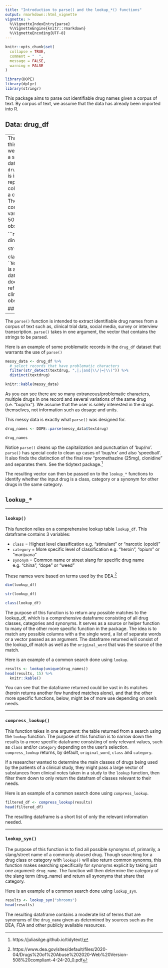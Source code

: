 ```yaml
---
title: "Introduction to parse() and the lookup_*() functions"
output: rmarkdown::html_vignette
vignette: >
  %\VignetteIndexEntry{parse}
  %\VignetteEngine{knitr::rmarkdown}
  %\VignetteEncoding{UTF-8}
---
```


```r
knitr::opts_chunk$set(
  collapse = TRUE,
  comment = "  ",
  message = FALSE,
  warning = FALSE
)
```

```r
library(DOPE)
library(dplyr)
library(stringr)
```

This package aims to parse out identifiable drug names given a corpus of text. By corpus of text, we assume that the data has already been imported into R.

## Data: drug_df

---
Throughout this vignette, we will employ a sample dataset - `drug_df` - that is intended to represent data collected from a clinical trial. The dataset contains 3 variables and 500 observations. 

```r
dim(drug_df)

str(drug_df)

class(drug_df)
```
Note: `drug_df` is a simulated dataset and does not reflect any true clinical observations. 

## `parse()`

---

The `parse()` function is intended to extract identifiable drug names from a corpus of text such as, clinical trial data, social media, survey or interview transcription. `parse()` takes in one argument, the vector that contains the strings to be parsed.

Here is an example of some problematic records in the `drug_df` dataset that warrants the use of `parse()`

```r

messy_data <- drug_df %>% 
  # select records that have problematic characters
  filter(str_detect(textdrug, ",|;|and|\\/|=|\\(")) %>% 
  distinct(textdrug)

knitr::kable(messy_data)

```

As you can see there are so many extraneous/problematic characters, multiple drugs in one record and several variations of the same drug (i.e. "bup/nx"). We assume that the user is solely interested in the drugs themselves, not information such as dosage and units. 

This messy data is exactly what `parse()` was designed for. 

```r
drug_names <- DOPE::parse(messy_data$textdrug)

drug_names
```

Notice `parse()` cleans up the capitalization and punctuation of 'bup/nx'. `parse()` has special code to clean up cases of 'bup/nx' and also 'speedball'. It also finds the distinction of the final row "promethazine (25mg), clonidine" and separates them. See the tidytext package.^[https://juliasilge.github.io/tidytext/]

The resulting vector can then be passed on to the `lookup_*` functions to identify whether the input drug is a class, category or a synonym for other drugs in the same category. 

## `lookup_*`

---

### `lookup()`

This function relies on a comprehensive lookup table `lookup_df`. This dataframe contains 3 variables:  

- `class` =  Highest level classification e.g. "stimulant" or "narcotic (opoid)"
- `category` =  More specific level of classification e.g. "heroin", "opium" or "marijuana"
- `synonym` =  Common name or street slang for specific drug name e.g. "china", "dope" or "weed"

These names were based on terms used by the DEA.^[https://www.dea.gov/sites/default/files/2020-04/Drugs%20of%20Abuse%202020-Web%20Version-508%20compliant-4-24-20_0.pdf]

```r
dim(lookup_df)

str(lookup_df)

class(lookup_df)
```

The purpose of this function is to return any possible matches to the lookup_df, which is a comprehensive dataframe consisting of all drug classes, categories and synonyms. It serves as a source or helper function to many of the other more specific function in the package. The idea is to match any possible columns with a the single word, a list of separate words or a vector passed as an argument. The dataframe returned will consist of the lookup_df match as well as the `original_word` that was the source of the match. 

Here is an example of a common search done using `lookup`. 

```r
results <- lookup(unique(drug_names))
head(results, 15) %>%
  knitr::kable()
```

You can see that the dataframe returned could be vast in its matches (heroin returns another few hundred matches alone), and that the other more specific functions, below, might be of more use depending on one's needs. 

---

### `compress_lookup()`

This function takes in one argument: the table returned from a search using the `lookup` function. The purpose of this function is to narrow down the results to a more specific dataframe consisting of only relevant values, such as `class` and/or `category` depending on the user's selection. `compress_lookup` returns, by default, `original_word`, `class` and `category`. 


If a researcher wanted to determine the main classes of drugs being used by the patients of a clinical study, they might pass a large vector of substances from clinical notes taken in a study to the `lookup` function, then filter them down to only return the datafram of classes relevant to their needs.

Here is an example of a common search done using `compress_lookup`. 

```r
filtered_df <- compress_lookup(results)
head(filtered_df)
```

The resulting dataframe is a short list of only the relevant information needed. 

---

### `lookup_syn()`

The purpose of this function is to find all possible synonyms of, primarily, a slang/street name of a commonly abused drug. Though searching for a drug class or category with `lookup()` will also return common synonms, this function makes searching specifically for synonyms explicit by taking just one argument: `drug_name`. The function will then determine the category of the slang term (drug_name) and return all synonyms that share that category. 

Here is an example of a common search done using `lookup_syn`. 

```r
results <- lookup_syn("shrooms")
head(results)
```

The resulting dataframe contains a moderate list of terms that are synonyms of the `drug_name` given as determined by sources such as the DEA, FDA and other publicly available resources. 
